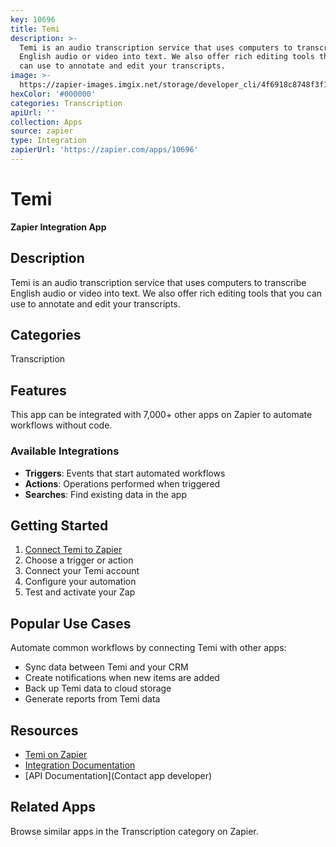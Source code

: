 ```yaml
---
key: 10696
title: Temi
description: >-
  Temi is an audio transcription service that uses computers to transcribe
  English audio or video into text. We also offer rich editing tools that you
  can use to annotate and edit your transcripts.
image: >-
  https://zapier-images.imgix.net/storage/developer_cli/4f6918c8748f3f18544150e837f5a071.png?auto=format%2Ccompress&ixlib=python-3.0.0&q=50
hexColor: '#000000'
categories: Transcription
apiUrl: ''
collection: Apps
source: zapier
type: Integration
zapierUrl: 'https://zapier.com/apps/10696'
---
```

# Temi

**Zapier Integration App**

## Description

Temi is an audio transcription service that uses computers to transcribe English audio or video into text. We also offer rich editing tools that you can use to annotate and edit your transcripts.

## Categories

Transcription

## Features

This app can be integrated with 7,000+ other apps on Zapier to automate workflows without code.

### Available Integrations

- **Triggers**: Events that start automated workflows
- **Actions**: Operations performed when triggered
- **Searches**: Find existing data in the app

## Getting Started

1. [Connect Temi to Zapier](https://zapier.com/apps/10696)
2. Choose a trigger or action
3. Connect your Temi account
4. Configure your automation
5. Test and activate your Zap

## Popular Use Cases

Automate common workflows by connecting Temi with other apps:

- Sync data between Temi and your CRM
- Create notifications when new items are added
- Back up Temi data to cloud storage
- Generate reports from Temi data

## Resources

- [Temi on Zapier](https://zapier.com/apps/10696)
- [Integration Documentation](https://zapier.com/apps/10696/integrations)
- [API Documentation](Contact app developer)

## Related Apps

Browse similar apps in the Transcription category on Zapier.
